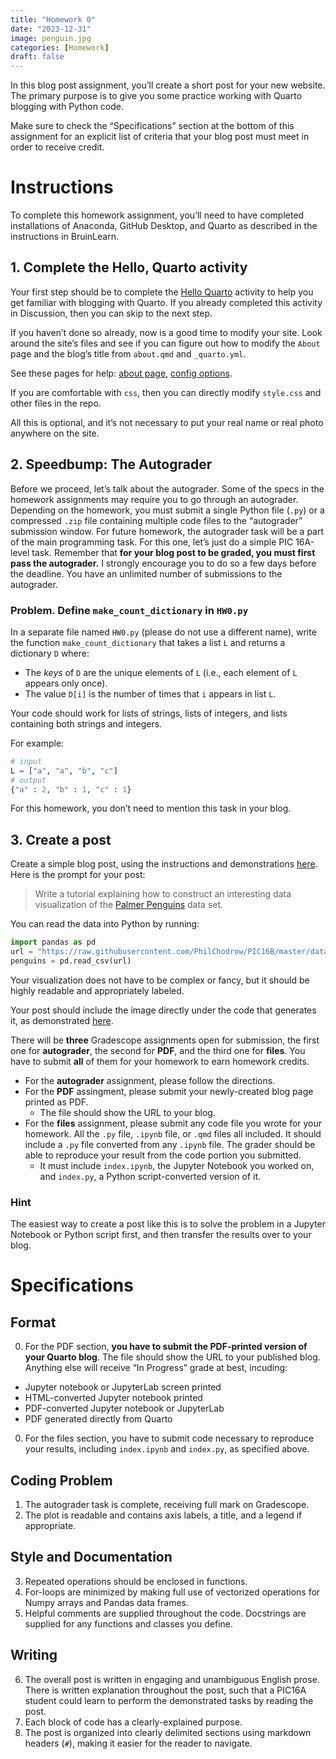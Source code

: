 ```yaml
---
title: "Homework 0"
date: "2023-12-31"
image: penguin.jpg
categories: [Homework]
draft: false
---
```


In this blog post assignment, you’ll create a short post for your new website. The primary purpose is to give you some practice working with Quarto blogging with Python code.

Make sure to check the “Specifications” section at the bottom of this assignment for an explicit list of criteria that your blog post must meet in order to receive credit.

# Instructions

To complete this homework assignment, you’ll need to have completed installations of Anaconda, GitHub Desktop, and Quarto as described in the instructions in BruinLearn.

## 1. Complete the Hello, Quarto activity
Your first step should be to complete the [Hello Quarto](../quarto) activity to help you get familiar with blogging with Quarto. If you already completed this activity in Discussion, then you can skip to the next step.

If you haven’t done so already, now is a good time to modify your site. Look around the site’s files and see if you can figure out how to modify the `About` page and the blog’s title from `about.qmd` and `_quarto.yml`.

See these pages for help: [about page](https://quarto.org/docs/websites/website-about.html), [config options](https://quarto.org/docs/reference/projects/websites.html).

If you are comfortable with `css`, then you can directly modify `style.css` and other files in the repo.

All this is optional, and it’s not necessary to put your real name or real photo anywhere on the site.

## 2. Speedbump: The Autograder

Before we proceed, let's talk about the autograder. Some of the specs in the homework assignments may require you to go through an autograder. 
Depending on the homework, you must submit a single Python file (`.py`) or a compressed `.zip` file containing multiple code files to the "autograder" submission window.
For future homework, the autograder task will be a part of the main programming task. For this one, let's just do a simple PIC 16A-level task.
Remember that __for your blog post to be graded, you must first pass the autograder.__ I strongly encourage you to do so a few days before the deadline.
You have an unlimited number of submissions to the autograder.

### Problem. Define `make_count_dictionary` in `HW0.py`

In a separate file named `HW0.py` (please do not use a different name), write the function `make_count_dictionary` that takes a list `L` and returns a dictionary `D` where: 

- The *keys* of `D` are the unique elements of `L` (i.e., each element of `L` appears only once). 
- The value `D[i]` is the number of times that `i` appears in list `L`. 

Your code should work for lists of strings, lists of integers, and lists containing both strings and integers. 

For example: 

```python
# input
L = ["a", "a", "b", "c"]
# output
{"a" : 2, "b" : 1, "c" : 1}
```

For this homework, you don't need to mention this task in your blog.

## 3. Create a post
Create a simple blog post, using the instructions and demonstrations [here](../composing/). Here is the prompt for your post:

> Write a tutorial explaining how to construct an interesting data visualization of the [Palmer Penguins](https://github.com/allisonhorst/palmerpenguins) data set.

You can read the data into Python by running:

```python
import pandas as pd
url = "https://raw.githubusercontent.com/PhilChodrow/PIC16B/master/datasets/palmer_penguins.csv"
penguins = pd.read_csv(url)
```

Your visualization does not have to be complex or fancy, but it should be highly readable and appropriately labeled.

Your post should include the image directly under the code that generates it, as demonstrated [here](../composing).

There will be __three__ Gradescope assignments open for submission, the first one for __autograder__, the second for __PDF__, and the third one for __files__. You have to submit __all__ of them for your homework to earn homework credits.

- For the __autograder__ assignment, please follow the directions.
- For the __PDF__ assingment, please submit your newly-created blog page printed as PDF.
  - The file should show the URL to your blog.
- For the __files__ assignment, please submit any code file you wrote for your homework. All the `.py` file, `.ipynb` file, or `.qmd` files all included. It should include a `.py` file converted from any `.ipynb` file. The grader should be able to reproduce your result from the code portion you submitted.
  - It must include `index.ipynb`, the Jupyter Notebook you worked on, and `index.py`, a Python script-converted version of it.

### Hint
The easiest way to create a post like this is to solve the problem in a Jupyter Notebook or Python script first, and then transfer the results over to your blog.

# Specifications
## Format
0. For the PDF section, __you have to submit the PDF-printed version of your Quarto blog__. The file should show the URL to your published blog. Anything else will receive "In Progress" grade at best, incuding:
  - Jupyter notebook or JupyterLab screen printed 
  - HTML-converted Jupyter notebook printed
  - PDF-converted Jupyter notebook or JupyterLab
  - PDF generated directly from Quarto
0. For the files section, you have to submit code necessary to reproduce your results, including `index.ipynb` and `index.py`, as specified above. 

## Coding Problem
1. The autograder task is complete, receiving full mark on Gradescope.
2. The plot is readable and contains axis labels, a title, and a legend if appropriate.

## Style and Documentation
3. Repeated operations should be enclosed in functions.
4. For-loops are minimized by making full use of vectorized operations for Numpy arrays and Pandas data frames.
5. Helpful comments are supplied throughout the code. Docstrings are supplied for any functions and classes you define.

## Writing
6. The overall post is written in engaging and unambiguous English prose. There is written explanation throughout the post, such that a PIC16A student could learn to perform the demonstrated tasks by reading the post.
7. Each block of code has a clearly-explained purpose.
8. The post is organized into clearly delimited sections using markdown headers (`#`), making it easier for the reader to navigate.
